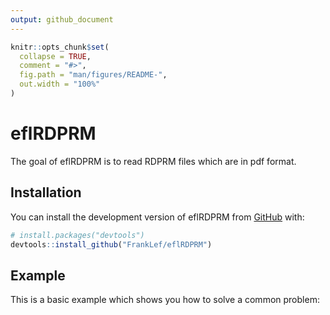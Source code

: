 ```yaml
---
output: github_document
---
```


<!-- README.md is generated from README.Rmd. Please edit that file -->

```r
knitr::opts_chunk$set(
  collapse = TRUE,
  comment = "#>",
  fig.path = "man/figures/README-",
  out.width = "100%"
)
```

# eflRDPRM

<!-- badges: start -->
<!-- badges: end -->

The goal of eflRDPRM is to read RDPRM files which are in pdf format.

## Installation

You can install the development version of eflRDPRM from [GitHub](https://github.com/) with:

``` r
# install.packages("devtools")
devtools::install_github("FrankLef/eflRDPRM")
```

## Example

This is a basic example which shows you how to solve a common problem:
